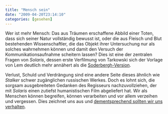 ```yaml
---
title: "Mensch sein"
date: "2009-04-20T23:14:10"
categories: [gesehen]
---
```


Wer ist mehr Mensch: Das aus Träumen erschaffene Abbild einer Toten, dass sich seiner Natur vollständig bewusst ist, oder die aus Fleisch und Blut bestehenden Wissenschaftler, die das Objekt ihrer Untersuchung nur als solches wahrnehmen können und damit den Versuch der Kommunikationsaufnahme scheitern lassen? Dies ist eine der zentralen Fragen von *Solaris*, dessen erste Verfilmung von Tarkowski sich der Vorlage von Lem deutlich mehr annähert als die [Soderbergh-Version](/blog/2003/03/18/solaris/).

Verlust, Schuld und Verdrängung sind eine andere Seite dieses ähnlich wie *Stalker* schwer zugänglichen russischen Werkes. Doch es lohnt sich, die sorgsam ausgebreiteten Gedanken des Regisseurs nachzuvollziehen, der mit *Solaris* einen zutiefst humanistischen Film abgeliefert hat. Wir als Menschen können begreifen, können verarbeiten und vor allem verzeihen und vergessen. Dies zeichnet uns aus und [dementsprechend sollten wir uns verhalten](http://www.welt.de/politik/article3588106/Berlins-Boykott-der-UN-Konferenz-ist-fahrlaessig.html).
